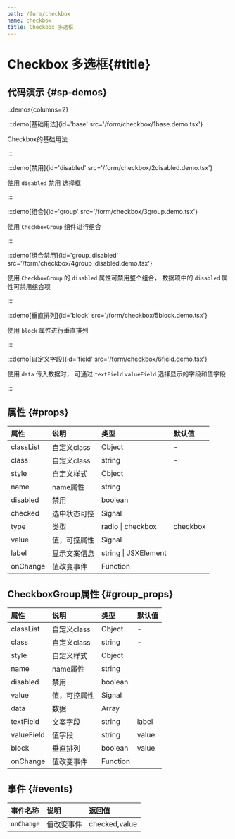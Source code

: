 ```yaml
---
path: /form/checkbox
name: checkbox
title: Checkbox 多选框
---
```



<div class="sys-ctx-main-left">

# Checkbox 多选框\{#title\}

## 代码演示 \{#sp-demos\}

::demos{columns=2}

:::demo[基础用法]{id='base' src='/form/checkbox/1base.demo.tsx'}

Checkbox的基础用法

:::



:::demo[禁用]{id='disabled' src='/form/checkbox/2disabled.demo.tsx'}

使用 `disabled` 禁用 选择框

:::



:::demo[组合]{id='group' src='/form/checkbox/3group.demo.tsx'}

使用 `CheckboxGroup` 组件进行组合

:::


:::demo[组合禁用]{id='group_disabled' src='/form/checkbox/4group_disabled.demo.tsx'}

使用 `CheckboxGroup` 的 `disabled` 属性可禁用整个组合， 数据项中的 `disabled` 属性可禁用组合项

:::


:::demo[垂直排列]{id='block' src='/form/checkbox/5block.demo.tsx'}

使用 `block` 属性进行垂直排列

:::


:::demo[自定义字段]{id='field' src='/form/checkbox/6field.demo.tsx'}

使用 `data` 传入数据时， 可通过 `textField` `valueField` 选择显示的字段和值字段

:::





## 属性 \{#props\}

| 属性 | 说明 | 类型 | 默认值 |
| :--- | :---- | :--- | :--- |
|classList|自定义class|Object|-|
|class|自定义class|string|-|
|style|自定义样式|Object||
|name|name属性|string||
|disabled|禁用|boolean||
|checked|选中状态可控|Signal||
|type|类型|radio &#124; checkbox|checkbox|
|value|值，可控属性|Signal||
|label|显示文案信息|string &#124; JSXElement||
|onChange|值改变事件|Function||


## CheckboxGroup属性 \{#group_props\}

| 属性 | 说明 | 类型 | 默认值 |
| :--- | :---- | :--- | :--- |
|classList|自定义class|Object|-|
|class|自定义class|string|-|
|style|自定义样式|Object||
|name|name属性|string||
|disabled|禁用|boolean||
|value|值，可控属性|Signal||
|data|数据|Array||
|textField|文案字段|string|label|
|valueField|值字段|string|value|
|block|垂直排列|boolean|value|
|onChange|值改变事件|Function||

## 事件 \{#events\}

| 事件名称 | 说明 | 返回值|
| :--- | :---- | :--- |
|`onChange`|值改变事件|checked,value|

</div>

